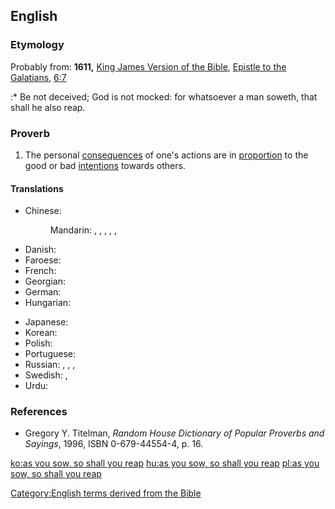 ==English==

===Etymology===
Probably from: '''1611,''' [[w:King James Version of the Bible|King James Version of the Bible]], [[w:Epistle to the Galatians|Epistle to the Galatians]], [[s:Bible (King James)/Galatians#Chapter 6|6:7]]
:* Be not deceived; God is not mocked: for whatsoever a man soweth, that shall he also reap.

===Proverb===
{{head|en|proverb|head=[[as]] [[you]] [[sow]], [[so]] [[shall]] [[you]] [[reap]]}}

# The personal [[consequences]] of one's actions are in [[proportion]] to the good or bad [[intentions]] towards others.

====Translations====
{{trans-top|consequences of actions are in proportion to intentions}}
* Chinese:
*: Mandarin: {{t+|cmn|種瓜得瓜，種豆得豆|sc=Hani}}, {{t|cmn|种瓜得瓜，种豆得豆|tr=zhòngguādéguā, zhǒngdòudédòu|sc=Hani}} {{qualifier|sow melon and you get melon, sow beans and you get beans}}, {{t|cmn|種瓜得瓜|sc=Hani}}, {{t+|cmn|种瓜得瓜|tr=zhòngguādéguā|sc=Hani}}, {{t|cmn|種豆得豆|sc=Hani}}, {{t+|cmn|种豆得豆|tr=zhǒngdòudédòu|sc=Hani}}
* Danish: {{t|da|man ligger som man reder}}
* Faroese: {{t|fo|sjálvgjørt er væl gjørt}}
* French: {{t|fr|vous récolterez ce que vous semez}}
* Georgian: {{t|ka|რასაც დასთეს იმას მოიმკი|sc=Geor}}
* German: {{t|de|man erntet was man sät}}
* Hungarian: {{t|hu|ki mint vet, úgy arat}}
{{trans-mid}}
* Japanese: {{t|ja|蒔いた種は刈らねばならない|tr=まいたたねはからねばならない, maita tane wa karaneba naranai|sc=Jpan}}
* Korean: {{t+|ko|콩 심은 데 콩 나고 팥 심은 데 팥 난다|tr=kong sim-eun de kong nago pat sim-eun de pat nanda|sc=Kore}}
* Polish: {{t|pl|kto sieje wiatr, zbiera burzę}}
* Portuguese: {{t|pt|você colhe o que planta}}
* Russian: {{t|ru|как посе́ешь, так и пожнёшь}}, {{t+|ru|что посе́ешь, то и пожнёшь}}, {{t+|ru|как ау́кнется, так и откли́кнется}}, {{t|ru|кто се́ет ветер, пожнёт бу́рю}}
* Swedish: {{t|sv|som man sår får man skörda}}, {{t|sv|som man bäddar får man ligga}}
* Urdu: {{t|ur|جیسے کرنی ویسے بھرنی|sc=ur-Arab|tr=jaise karni waise bharni}}
{{trans-bottom}}

===References===
* Gregory Y. Titelman, ''Random House Dictionary of Popular Proverbs and Sayings'', 1996, ISBN 0-679-44554-4, p. 16.

[[Category:English terms derived from the Bible]]

[[ko:as you sow, so shall you reap]]
[[hu:as you sow, so shall you reap]]
[[pl:as you sow, so shall you reap]]